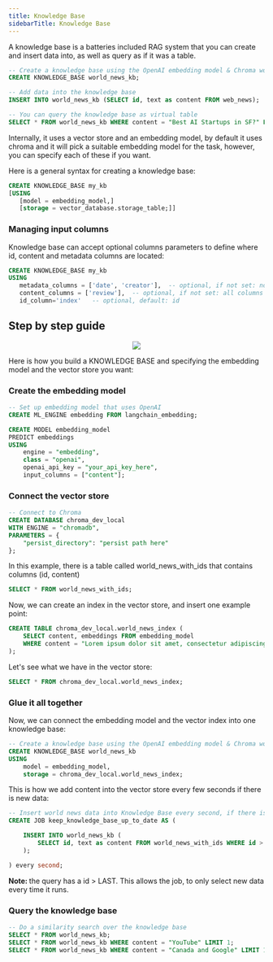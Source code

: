 ```yaml
---
title: Knowledge Base
sidebarTitle: Knowledge Base
---
```


A knowledge base is a batteries included RAG system that you can create and insert data into, as well as query as if it was a table.

```sql
-- Create a knowledge base using the OpenAI embedding model & Chroma world news index
CREATE KNOWLEDGE_BASE world_news_kb;

-- Add data into the knowledge base
INSERT INTO world_news_kb (SELECT id, text as content FROM web_news);

-- You can query the knowledge base as virtual table
SELECT * FROM world_news_kb WHERE content = "Best AI Startups in SF?" LIMIT 10;
```

Internally, it uses a vector store and an embedding model, by default it uses chroma and it will pick a suitable embedding model for the task, however, you can specify each of these if you want.

Here is a general syntax for creating a knowledge base:

```sql
CREATE KNOWLEDGE_BASE my_kb
[USING
   [model = embedding_model,]
   [storage = vector_database.storage_table;]]
```

### Managing input columns

Knowledge base can accept optional columns parameters to define where id, content and metadata columns are located:
```sql
CREATE KNOWLEDGE_BASE my_kb
USING
   metadata_columns = ['date', 'creator'],  -- optional, if not set: no metadata columns
   content_columns = ['review'],  -- optional, if not set: all columns is content
   id_column='index'   -- optional, default: id
```


## Step by step guide


<p align="center">
  <img src="https://docs.google.com/drawings/d/e/2PACX-1vTVmUqhoFXLF3ncL0NWwgdPjI7Hj19f-5xU8ED31ntYvlsTM3poM9zZKwcrEwzvxJrOhl2raIFKWlsp/pub?w=1342&h=681" />
</p>


Here is how you build a KNOWLEDGE BASE and specifying the embedding model and the vector store you want:

### Create the embedding model

```sql
-- Set up embedding model that uses OpenAI
CREATE ML_ENGINE embedding FROM langchain_embedding;
```

```sql
CREATE MODEL embedding_model
PREDICT embeddings
USING
	engine = "embedding",
	class = "openai",
	openai_api_key = "your_api_key_here",
	input_columns = ["content"];
```

### Connect the vector store

```sql
-- Connect to Chroma
CREATE DATABASE chroma_dev_local
WITH ENGINE = "chromadb",
PARAMETERS = {
	"persist_directory": "persist path here"
};
```

In this example, there is a table called world_news_with_ids that contains columns (id, content)

```sql
SELECT * FROM world_news_with_ids;
```

Now, we can create an index in the vector store, and insert one example point:

```sql
CREATE TABLE chroma_dev_local.world_news_index (
	SELECT content, embeddings FROM embedding_model
	WHERE content = "Lorem ipsum dolor sit amet, consectetur adipiscing elit, sed do eiusmod tempor incididunt ut labore et dolore magna aliqua. Tristique sollicitudin nibh sit amet commodo nulla. Risus sed vulputate odio ut enim blandit volutpat. Suspendisse ultrices gravida dictum fusce ut placerat orci. Eget nulla facilisi etiam dignissim diam. Aenean euismod elementum nisi quis eleifend quam. Ac placerat vestibulum lectus mauris ultrices eros in. Sed turpis tincidunt id aliquet risus feugiat in ante metus. Pellentesque habitant morbi tristique senectus et netus. Imperdiet massa tincidunt nunc pulvinar sapien et ligula. Leo in vitae turpis massa sed elementum tempus egestas. Aliquam malesuada bibendum arcu vitae elementum curabitur. Sit amet tellus cras adipiscing. Enim ut tellus elementum sagittis vitae et leo. Donec pretium vulputate sapien nec."
);
```

Let's see what we have in the vector store:

```sql
SELECT * FROM chroma_dev_local.world_news_index;
```

### Glue it all together 

Now, we can connect the embedding model and the vector index into one knowledge base:

```sql
-- Create a knowledge base using the OpenAI embedding model & Chroma world news index
CREATE KNOWLEDGE_BASE world_news_kb
USING
	model = embedding_model,
	storage = chroma_dev_local.world_news_index;
```

This is how we add content into the vector store every few seconds if there is new data:

```sql
-- Insert world news data into Knowledge Base every second, if there is new data
CREATE JOB keep_knowledge_base_up_to_date AS (

    INSERT INTO world_news_kb (
        SELECT id, text as content FROM world_news_with_ids WHERE id > LAST
    );

) every second;
```

<strong> Note: </strong> the query has a id > LAST. This allows the job, to only select new data every time it runs.

### Query the knowledge base


```sql
-- Do a similarity search over the knowledge base
SELECT * FROM world_news_kb;
SELECT * FROM world_news_kb WHERE content = "YouTube" LIMIT 1;
SELECT * FROM world_news_kb WHERE content = "Canada and Google" LIMIT 1;
```
